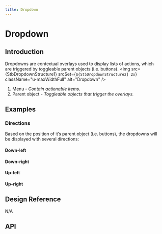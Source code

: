 ```yaml
---
title: Dropdown
---
```



# Dropdown

## Introduction

Dropdowns are contextual overlays used to display lists of actions, which are triggered by toggleable parent objects (i.e. buttons).
<img
  src={StbDropdownStructure1}
  srcSet={`${StbDropdownStructure2} 2x`}
  className="u-maxWidthFull"
  alt="Dropdown"
/>
<ol className="u-textGray u-marginTopTiny">
  <li>
    Menu
    <i className="u-text200"> - Contain actionable items.</i>
  </li>
  <li>
    Parent object
    <i className="u-text200"> - Toggleable objects that trigger the overlays. </i>
  </li>
</ol>

## Examples

### Directions

Based on the position of it’s parent object (i.e. buttons), the dropdowns will be displayed with several directions:

#### Down-left

<CodeView codeText={downLeft} />

#### Down-right

<CodeView codeText={downRight} />

#### Up-left

<CodeView codeText={upLeft} />

#### Up-right

<CodeView codeText={upRight} />

## Design Reference

N/A

## API

<ComponentApi name="Dropdown" importName="Dropdown" />
<ComponentApi name="DropdownButton" />
<ComponentApi name="DropdownToggle" />
<ComponentApi name="DropdownContainer" />
